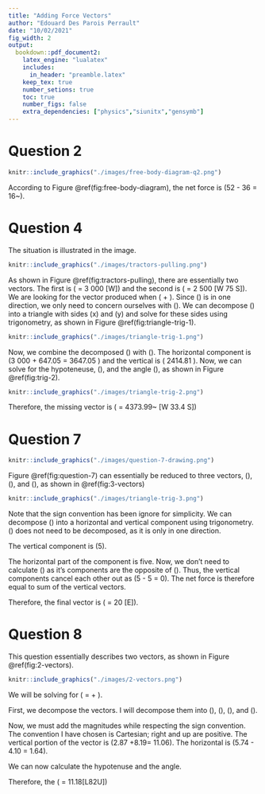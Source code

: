 ```yaml
---
title: "Adding Force Vectors"
author: "Edouard Des Parois Perrault"
date: "10/02/2021"
fig_width: 2
output: 
  bookdown::pdf_document2:
    latex_engine: "lualatex"
    includes:
      in_header: "preamble.latex"
    keep_tex: true
    number_setions: true
    toc: true
    number_figs: false
    extra_dependencies: ["physics","siunitx","gensymb"]
---
```


# Question 2

``` r
knitr::include_graphics("./images/free-body-diagram-q2.png")
```

According to Figure \@ref(fig:free-body-diagram), the net force is \(52 - 36 = 16~\text{N}\).

# Question 4

The situation is illustrated in the image.

``` r
knitr::include_graphics("./images/tractors-pulling.png")
```

As shown in Figure \@ref(fig:tractors-pulling), there are essentially two vectors. The first is \(\vectorarrow{A} = 3 000 \si{N} [W]\) and the second is \(\vectorarrow{B} = 2 500 \si{N} [W 75 \degree S]\). We are looking for the vector produced when \(\vectorarrow{A} + \vectorarrow{B}\). Since \(\vectorarrow{A}\) is in one direction, we only need to concern ourselves with \(\vectorarrow{B}\). We can decompose \(\vectorarrow{B}\) into a triangle with sides \(x\) and \(y\) and solve for these sides using trigonometry, as shown in Figure \@ref(fig:triangle-trig-1).

``` r
knitr::include_graphics("./images/triangle-trig-1.png")
```

\begin{eqnarray}
\sin (75) & = & \frac{x}{2 500} \\
          & = & 2414.81 \\
\end{eqnarray}

\begin{eqnarray}
\cos 75 & = & \frac{y}{2500} \\
        & = & 647.05
\end{eqnarray}

Now, we combine the decomposed \(\vectorarrow{B}\) with \(\vectorarrow{A}\). The horizontal component is \(3 000 + 647.05 = 3647.05 \si{N}\) and the vertical is \( 2414.81 \si{N}\). Now, we can solve for the hypoteneuse, \(\Gamma\), and the angle \(\theta\), as shown in Figure \@ref(fig:trig-2).

``` r
knitr::include_graphics("./images/triangle-trig-2.png")
```

\begin{eqnarray}
  \Gamma & = & \sqrt{3647.05^2 + 2414.81^2} \\
         & = & 4374.05
\end{eqnarray}

\begin{eqnarray}
  \tan\theta & = & \frac{2414.81}{3647.05} \\
  \theta & = & \tan^{-1}\left( \frac{2414.81}{3647.05} \right) \\
  & \approx & 33.5 \degree 
\end{eqnarray}

Therefore, the missing vector is \(\vectorarrow{V} = 4373.99~\si{N} [W 33.4 \degree S]\)

# Question 7

``` r
knitr::include_graphics("./images/question-7-drawing.png")
```

Figure \@ref(fig:question-7) can essentially be reduced to three vectors, \(\vectorarrow{A}\), \(\vectorarrow{B}\), and \(\vectorarrow{C}\), as shown in  \@ref(fig:3-vectors)

``` r
knitr::include_graphics("./images/triangle-trig-3.png")
```

Note that the sign convention has been ignore for simplicity. We can decompose \(\vectorarrow{A}\) into a horizontal and vertical component using trigonometry. \(\vectorarrow{C}\) does not need to be decomposed, as it is only in one direction.

\begin{eqnarray}
\sin 60 & = & \frac{x}{10} \\
      x & = & 10\sin 60 \\
      x & = & 5\sqrt{3}
\end{eqnarray}

The vertical component is \(5\sqrt{3}\).

\begin{eqnarray}
\cos 60 & = & \frac{y}{10} \\
    y   & = & 5
\end{eqnarray}

The horizontal part of the component is five. Now, we don't need to calculate \(\vectorarrow{B}\) as it's components are the opposite of \(\vectorarrow{A}\). Thus, the vertical components cancel each other out as \(5\sqrt{3} - 5\sqrt{3} = 0\). The net force is therefore equal to sum of the vertical vectors.

\begin{eqnarray}
F_\text{net} & = & 5 + 5 + 10 \\
             & = & 20 \\ 
\end{eqnarray}

Therefore, the final vector is \(\vectorarrow{V} = 20 \si{N} [E]\).

# Question 8

This question essentially describes two vectors, as shown in Figure \@ref(fig:2-vectors).

``` r
knitr::include_graphics("./images/2-vectors.png")
```

We will be solving for \(\vectorarrow{V} = \vectorarrow{A} + \vectorarrow{B}\).

First, we decompose the vectors. I will decompose them into \(\alpha\), \(\beta\), \(\gamma\), and \(\delta\).

\begin{eqnarray}
\sin 35 & = & \frac{\alpha}{5} \\
  x & = & 2.87
\end{eqnarray}

\begin{eqnarray}
\cos 35 & = & \frac{\beta}{5} \\
        & = & 4.10
\end{eqnarray}

\begin{eqnarray}
\sin 55 & = & \frac{\gamma}{10} \\
 \gamma & = & 8.19
\end{eqnarray}

\begin{eqnarray}
\cos 55 & = & \frac{\delta}{10} \\
        & = & 5.74
\end{eqnarray}

Now, we must add the magnitudes while respecting the sign convention. The convention I have chosen is Cartesian; right and up are positive. The vertical portion of the vector is \(2.87 +8.19= 11.06\). The horizontal is \(5.74 - 4.10 = 1.64\).

We can now calculate the hypotenuse and the angle.

\begin{eqnarray}
\text{hyp} & = & \sqrt{11.06^2 + 1.64^2} \\
           & = & 11.18
\end{eqnarray}

\begin{eqnarray}
\tan\theta & = & \frac{11.06}{1.64} \\
    \theta & = & \tan ^{-1}\left(\frac{11.06}{1.64}\right) \\
           & = & 81.57
\end{eqnarray}

Therefore, the \(\vectorarrow{A} = 11.18\si{N}[L82\degree U]\)
